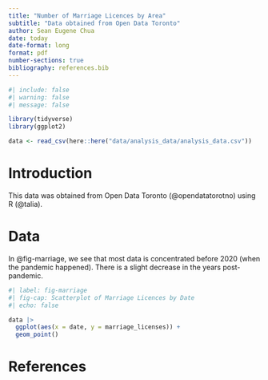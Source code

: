 ---
title: "Number of Marriage Licences by Area"
subtitle: "Data obtained from Open Data Toronto"
author: Sean Eugene Chua
date: today
date-format: long
format: pdf
number-sections: true
bibliography: references.bib
---

```{r}
#| include: false
#| warning: false
#| message: false

library(tidyverse)
library(ggplot2)

data <- read_csv(here::here("data/analysis_data/analysis_data.csv"))

```

# Introduction
This data was obtained from Open Data Toronto (@opendatatorotno) using R (@talia).

# Data {#sec-mydatasection}

In @fig-marriage, we see that most data is concentrated before 2020 (when the pandemic happened). There is a slight decrease in the years post-pandemic.

```{r}
#| label: fig-marriage
#| fig-cap: Scatterplot of Marriage Licences by Date
#| echo: false

data |> 
  ggplot(aes(x = date, y = marriage_licenses)) +
  geom_point()
```

\newpage


# References

